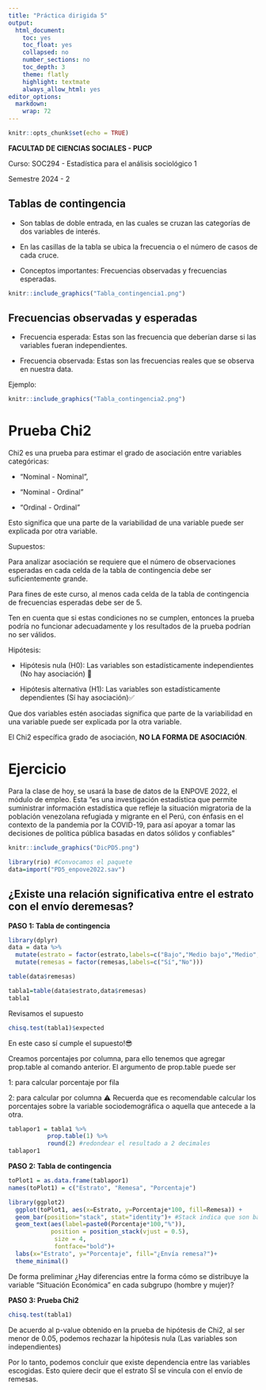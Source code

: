 ```yaml
---
title: "Práctica dirigida 5"
output:
  html_document:
    toc: yes
    toc_float: yes
    collapsed: no
    number_sections: no
    toc_depth: 3
    theme: flatly
    highlight: textmate
    always_allow_html: yes
editor_options: 
  markdown: 
    wrap: 72
---
```


```r
knitr::opts_chunk$set(echo = TRUE)
```

**FACULTAD DE CIENCIAS SOCIALES - PUCP**

Curso: SOC294 - Estadística para el análisis sociológico 1

Semestre 2024 - 2

## **Tablas de contingencia**

-   Son tablas de doble entrada, en las cuales se cruzan las categorías
    de dos variables de interés.

-   En las casillas de la tabla se ubica la frecuencia o el número de
    casos de cada cruce.

-   Conceptos importantes: Frecuencias observadas y frecuencias
    esperadas.

```r
knitr::include_graphics("Tabla_contingencia1.png") 
```

## **Frecuencias observadas y esperadas**

-   Frecuencia esperada: Estas son las frecuencia que deberían darse si
    las variables fueran independientes.

-   Frecuencia observada: Estas son las frecuencias reales que se
    observa en nuestra data.

Ejemplo:

```r
knitr::include_graphics("Tabla_contingencia2.png") 
```

# **Prueba Chi2**

Chi2 es una prueba para estimar el grado de asociación entre variables
categóricas:

-   “Nominal - Nominal”,

-   “Nominal - Ordinal”

-   “Ordinal - Ordinal”

Esto significa que una parte de la variabilidad de una variable puede
ser explicada por otra variable.

Supuestos:

Para analizar asociación se requiere que el número de observaciones
esperadas en cada celda de la tabla de contingencia debe ser
suficientemente grande.

Para fines de este curso, al menos cada celda de la tabla de
contingencia de frecuencias esperadas debe ser de 5.

Ten en cuenta que si estas condiciones no se cumplen, entonces la prueba
podría no funcionar adecuadamente y los resultados de la prueba podrían
no ser válidos.

Hipótesis:

-   Hipótesis nula (H0): Las variables son estadísticamente
    independientes (No hay asociación) 🚫

-   Hipótesis alternativa (H1): Las variables son estadísticamente
    dependientes (Sí hay asociación)✅

Que dos variables estén asociadas significa que parte de la variabilidad
en una variable puede ser explicada por la otra variable.

El Chi2 específica grado de asociación, **NO LA FORMA DE ASOCIACIÓN**.

# **Ejercicio**

Para la clase de hoy, se usará la base de datos de la ENPOVE 2022, el
módulo de empleo. Esta "es una investigación estadística que permite
suministrar información estadística que refleje la situación migratoria
de la población venezolana refugiada y migrante en el Perú, con énfasis
en el contexto de la pandemia por la COVID-19, para así apoyar a tomar
las decisiones de política pública basadas en datos sólidos y
confiables"

```r
knitr::include_graphics("DicPD5.png") 
```

```r
library(rio) #Convocamos el paquete   
data=import("PD5_enpove2022.sav")
```

## **¿Existe una relación significativa entre el estrato con el envío deremesas?**

**PASO 1: Tabla de contingencia**

```r
library(dplyr)
data = data %>% 
  mutate(estrato = factor(estrato,labels=c("Bajo","Medio bajo","Medio","Medio alto","Alto"))) %>% 
  mutate(remesas = factor(remesas,labels=c("Sí","No")))
```

```r
table(data$remesas)
```

```r
tabla1=table(data$estrato,data$remesas)
tabla1
```

Revisamos el supuesto

```r
chisq.test(tabla1)$expected
```

En este caso sí cumple el supuesto!😎

Creamos porcentajes por columna, para ello tenemos que agregar
prop.table al comando anterior. El argumento de prop.table puede ser

1: para calcular porcentaje por fila

2: para calcular por columna ⚠️ Recuerda que es recomendable calcular
los porcentajes sobre la variable sociodemográfica o aquella que
antecede a la otra.

```r
tablapor1 = tabla1 %>%
           prop.table(1) %>%  
           round(2) #redondear el resultado a 2 decimales
tablapor1
```

**PASO 2: Tabla de contingencia**

```r
toPlot1 = as.data.frame(tablapor1) 
names(toPlot1) = c("Estrato", "Remesa", "Porcentaje")
```

```r
library(ggplot2)
  ggplot(toPlot1, aes(x=Estrato, y=Porcentaje*100, fill=Remesa)) +
  geom_bar(position="stack", stat="identity")+ #Stack indica que son barras apiladas
  geom_text(aes(label=paste0(Porcentaje*100,"%")), 
            position = position_stack(vjust = 0.5), 
             size = 4,
             fontface="bold")+
  labs(x="Estrato", y="Porcentaje", fill="¿Envía remesa?")+
  theme_minimal()
```

De forma preliminar ¿Hay diferencias entre la forma cómo se distribuye
la variable “Situación Económica” en cada subgrupo (hombre y mujer)?

**PASO 3: Prueba Chi2**

```r
chisq.test(tabla1)
```
De acuerdo al p-value obtenido en la prueba de hipótesis de Chi2, al ser menor de 0.05, podemos rechazar la hipótesis nula (Las variables son independientes)

Por lo tanto, podemos concluir que existe dependencia entre las variables escogidas. Esto quiere decir que el estrato SÍ se vincula con el envío de remesas. 